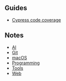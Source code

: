 ## Guides

- [Cypress code coverage](guides/cypress-code-coverage)

## Notes

- [AI](notes/ai)
- [Git](notes/git)
- [macOS](notes/macos)
- [Programming](notes/programming)
- [Tools](notes/tools)
- [Web](notes/web)
